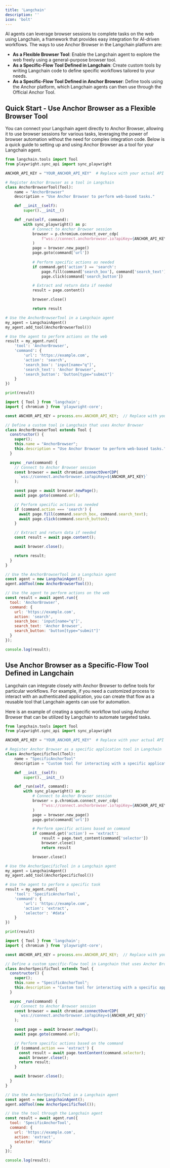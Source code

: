 ```yaml
---
title: 'Langchain'
description: ''
icon: 'bolt'
---
```


AI agents can leverage browser sessions to complete tasks on the web using Langchain, a framework that provides easy integration for AI-driven workflows. The ways to use Anchor Browser in the Langchain platform are:

- **As a Flexible Browser Tool**: Enable the Langchain agent to explore the web freely using a general-purpose browser tool.
- **As a Specific-Flow Tool Defined in Langchain**: Create custom tools by writing Langchain code to define specific workflows tailored to your needs.
- **As a Specific-Flow Tool Defined in Anchor Browser**: Define tools using the Anchor platform, which Langchain agents can then use through the Official Anchor Tool.

## Quick Start - Use Anchor Browser as a Flexible Browser Tool

You can connect your Langchain agent directly to Anchor Browser, allowing it to use browser sessions for various tasks, leveraging the power of browser automation without the need for complex integration code. Below is a quick guide to setting up and using Anchor Browser as a tool for your Langchain agent.

<Accordion title="Code example - Use Anchor Browser as a flexible browser tool">
<CodeGroup>

```python python
from langchain.tools import Tool
from playwright.sync_api import sync_playwright

ANCHOR_API_KEY = "YOUR_ANCHOR_API_KEY"  # Replace with your actual API key

# Register Anchor Browser as a tool in Langchain
class AnchorBrowserTool(Tool):
    name = "AnchorBrowser"
    description = "Use Anchor Browser to perform web-based tasks."

    def __init__(self):
        super().__init__()

    def _run(self, command):
        with sync_playwright() as p:
            # Connect to Anchor Browser session
            browser = p.chromium.connect_over_cdp(
                f"wss://connect.anchorbrowser.io?apiKey={ANCHOR_API_KEY}"
            )
            page = browser.new_page()
            page.goto(command['url'])
            
            # Perform specific actions as needed
            if command.get('action') == 'search':
                page.fill(command['search_box'], command['search_text'])
                page.click(command['search_button'])

            # Extract and return data if needed
            result = page.content()

            browser.close()

            return result

# Use the AnchorBrowserTool in a Langchain agent
my_agent = LangchainAgent()
my_agent.add_tool(AnchorBrowserTool())

# Use the agent to perform actions on the web
result = my_agent.run({
    'tool': 'AnchorBrowser',
    'command': {
        'url': 'https://example.com',
        'action': 'search',
        'search_box': 'input[name="q"]',
        'search_text': 'Anchor Browser',
        'search_button': 'button[type="submit"]'
    }
})

print(result)
```

```jsx node.js
import { Tool } from 'langchain';
import { chromium } from 'playwright-core';

const ANCHOR_API_KEY = process.env.ANCHOR_API_KEY;  // Replace with your actual API key stored in environment variables

// Define a custom tool in Langchain that uses Anchor Browser
class AnchorBrowserTool extends Tool {
  constructor() {
    super();
    this.name = "AnchorBrowser";
    this.description = "Use Anchor Browser to perform web-based tasks.";
  }

  async _run(command) {
    // Connect to Anchor Browser session
    const browser = await chromium.connectOverCDP(
      `wss://connect.anchorbrowser.io?apiKey=${ANCHOR_API_KEY}`
    );

    const page = await browser.newPage();
    await page.goto(command.url);

    // Perform specific actions as needed
    if (command.action === 'search') {
      await page.fill(command.search_box, command.search_text);
      await page.click(command.search_button);
    }

    // Extract and return data if needed
    const result = await page.content();

    await browser.close();

    return result;
  }
}

// Use the AnchorBrowserTool in a Langchain agent
const agent = new LangchainAgent();
agent.addTool(new AnchorBrowserTool());

// Use the agent to perform actions on the web
const result = await agent.run({
  tool: 'AnchorBrowser',
  command: {
    url: 'https://example.com',
    action: 'search',
    search_box: 'input[name="q"]',
    search_text: 'Anchor Browser',
    search_button: 'button[type="submit"]'
  }
});

console.log(result);
```

</CodeGroup>
</Accordion>

## Use Anchor Browser as a Specific-Flow Tool Defined in Langchain

Langchain can integrate closely with Anchor Browser to define tools for particular workflows. For example, if you need a customized process to interact with an authenticated application, you can create that flow as a reusable tool that Langchain agents can use for automation.

Here is an example of creating a specific workflow tool using Anchor Browser that can be utilized by Langchain to automate targeted tasks.

<Accordion title="Code example - Use Anchor Browser as a specific-flow tool defined in Langchain">
<CodeGroup>

```python python
from langchain.tools import Tool
from playwright.sync_api import sync_playwright

ANCHOR_API_KEY = "YOUR_ANCHOR_API_KEY"  # Replace with your actual API key

# Register Anchor Browser as a specific application tool in Langchain
class AnchorSpecificTool(Tool):
    name = "SpecificAnchorTool"
    description = "Custom tool for interacting with a specific application."

    def __init__(self):
        super().__init__()

    def _run(self, command):
        with sync_playwright() as p:
            # Connect to Anchor Browser session
            browser = p.chromium.connect_over_cdp(
                f"wss://connect.anchorbrowser.io?apiKey={ANCHOR_API_KEY}"
            )
            page = browser.new_page()
            page.goto(command['url'])

            # Perform specific actions based on command
            if command.get('action') == 'extract':
                result = page.text_content(command['selector'])
                browser.close()
                return result

            browser.close()

# Use the AnchorSpecificTool in a Langchain agent
my_agent = LangchainAgent()
my_agent.add_tool(AnchorSpecificTool())

# Use the agent to perform a specific task
result = my_agent.run({
    'tool': 'SpecificAnchorTool',
    'command': {
        'url': 'https://example.com',
        'action': 'extract',
        'selector': '#data'
    }
})

print(result)
```

```jsx node.js
import { Tool } from 'langchain';
import { chromium } from 'playwright-core';

const ANCHOR_API_KEY = process.env.ANCHOR_API_KEY;  // Replace with your actual API key stored in environment variables

// Define a custom specific-flow tool in Langchain that uses Anchor Browser
class AnchorSpecificTool extends Tool {
  constructor() {
    super();
    this.name = "SpecificAnchorTool";
    this.description = "Custom tool for interacting with a specific application.";
  }

  async _run(command) {
    // Connect to Anchor Browser session
    const browser = await chromium.connectOverCDP(
      `wss://connect.anchorbrowser.io?apiKey=${ANCHOR_API_KEY}`
    );

    const page = await browser.newPage();
    await page.goto(command.url);

    // Perform specific actions based on the command
    if (command.action === 'extract') {
      const result = await page.textContent(command.selector);
      await browser.close();
      return result;
    }

    await browser.close();
  }
}

// Use the AnchorSpecificTool in a Langchain agent
const agent = new LangchainAgent();
agent.addTool(new AnchorSpecificTool());

// Use the tool through the Langchain agent
const result = await agent.run({
  tool: 'SpecificAnchorTool',
  command: {
    url: 'https://example.com',
    action: 'extract',
    selector: '#data'
  }
});

console.log(result);
```

</CodeGroup>
</Accordion>